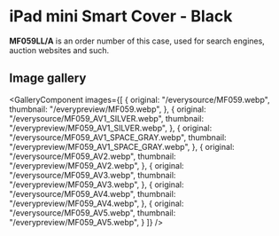 
# iPad mini Smart Cover - Black

<Callout type='info' emoji='👉🏻'>**MF059LL/A** is an order number of this case, used for search engines, auction websites and such.</Callout>

## Image gallery

<GalleryComponent
    images={[
      {
        original: "/everysource/MF059.webp",
        thumbnail: "/everypreview/MF059.webp",
      },
      {
        original: "/everysource/MF059_AV1_SILVER.webp",
        thumbnail: "/everypreview/MF059_AV1_SILVER.webp",
      },
      {
        original: "/everysource/MF059_AV1_SPACE_GRAY.webp",
        thumbnail: "/everypreview/MF059_AV1_SPACE_GRAY.webp",
      },
      {
        original: "/everysource/MF059_AV2.webp",
        thumbnail: "/everypreview/MF059_AV2.webp",
      },
      {
        original: "/everysource/MF059_AV3.webp",
        thumbnail: "/everypreview/MF059_AV3.webp",
      },
      {
        original: "/everysource/MF059_AV4.webp",
        thumbnail: "/everypreview/MF059_AV4.webp",
      },
      {
        original: "/everysource/MF059_AV5.webp",
        thumbnail: "/everypreview/MF059_AV5.webp",
      }
    ]}
  />
